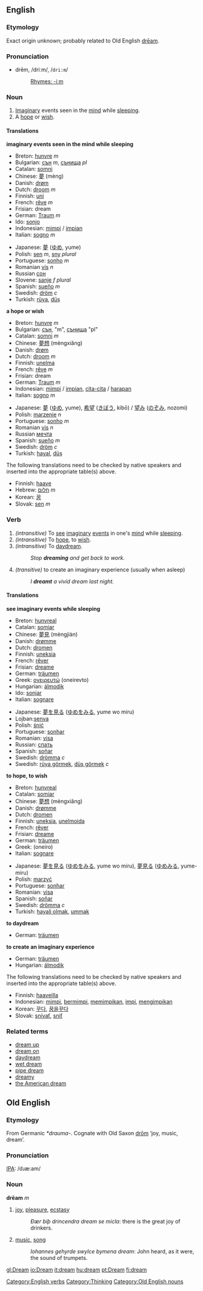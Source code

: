 ==English==
===Etymology===
Exact origin unknown; probably related to Old English [[dream#Old English|drēam]].
=== Pronunciation ===
*drēm, /driːm/, /<tt>dri:m</tt>/
*:[[Rhymes:English:-iːm|Rhymes: -iːm]]

=== Noun ===
{{en-noun|dream|dreams}}

# [[imagination|Imaginary]] events seen in the [[mind]] while [[sleeping]].
# A [[hope]] or [[wish]].

==== Translations ====
'''imaginary events seen in the mind while sleeping'''
{{top}}
*Breton: [[hunvre]] ''m''
*Bulgarian: [[сън]] ''m'', [[сънища]] ''pl''
*Catalan: [[somni]]
*Chinese: [[夢]] (mèng)
*Danish: [[drøm]] {{c}}
*Dutch: [[droom]] ''m''
*Finnish: [[uni#Finnish|uni]]
*French: [[rêve]] ''m''
*Frisian: dream
*German: [[Traum]] ''m''
*Ido: [[sonjar|sonjo]]
*Indonesian: [[mimpi]] / [[impi|impian]]
*Italian: [[sogno]] ''m''
{{mid}}
*Japanese: [[夢]] ([[ゆめ]], yume)
*Polish: [[sen]] ''m'', [[sny]] ''plural''
*Portuguese: [[sonho]] ''m''
*Romanian [[vis]] ''n''
*Russian [[сон]]
*Slovene: [[sanje]] ''f plural''
*Spanish: [[sueño]] ''m''
*Swedish: [[dröm]]  ''c''
*Turkish: [[rüya]], [[düş]]
{{bottom}}

'''a hope or wish'''
{{top}}
*Breton: [[hunvre]] ''m''
*Bulgarian: [[сън]], "m", [[сънища]] "pl"
*Catalan: [[somni]] ''m''
*Chinese: [[夢想]] (mèngxiăng)
*Danish: [[drøm]] {{c}}
*Dutch: [[droom]] ''m''
*Finnish: [[unelma]]
*French: [[rêve]] ''m''
*Frisian: dream
*German: [[Traum]] ''m''
*Indonesian: [[mimpi]] / [[impi|impian]], [[cita-cita]] / [[harap|harapan]]
*Italian: [[sogno]] ''m''
{{mid}}
*Japanese: [[夢]] ([[ゆめ]], yume), [[希望]] ([[きぼう]], kibō) / [[望み]] ([[のぞみ]], nozomi)
*Polish: [[marzenie]] ''n''
*Portuguese: [[sonho]] ''m''
*Romanian [[vis]] ''n''
*Russian [[мечта]]
*Spanish: [[sueño]] ''m''
*Swedish: [[dröm]]  ''c''
*Turkish: [[hayal]], [[düş]]
{{bottom}}

The following translations need to be checked by native speakers and inserted into the appropriate table(s) above.
*Finnish: [[haave]]
*Hebrew: [[חלום]] ''m''
*Korean: [[꿈]]
*Slovak: [[sen#Slovak|sen]] ''m''

===Verb===
{{irregverb|'''to dream'''|'''[[dreams]]'''|'''[[dreamt]] '''or''' [[dreamed]]'''|'''[[dreamt]] '''or''' [[dreamed]]'''|'''[[dreaming]]'''}}

#''(intransitive)'' To [[see]] [[imaginary]] [[event]]s in one's [[mind]] while [[sleep]]ing.
#''(intransitive)'' To [[hope]], to [[wish]].
#''(intransitive)'' To [[daydream]].
#:''Stop '''dreaming''' and get back to work.''
#''(transitive)'' to create an imaginary experience (usually when asleep)
#:''I '''dreamt''' a vivid dream last night.''

==== Translations ====
'''see imaginary events while sleeping'''
{{top}}
*Breton: [[hunvreal]]
*Catalan: [[somiar]]
*Chinese: [[夢見]] (mèngjiàn)
*Danish: [[drømme]]
*Dutch: [[dromen]]
*Finnish: [[uneksia]]
*French: [[rêver]]
*Frisian: [[dreame]]
*German: [[träumen]]
*Greek: [[ονειρευτώ]] (oneirevto)
*Hungarian: [[álmodik]]
*Ido: [[sonjar]]
*Italian: [[sognare]]
{{mid}}
*Japanese: [[夢]]を[[見る]] ([[ゆめ]]を[[みる]], yume wo miru)
*Lojban:[[senva]]
*Polish: [[śnić]]
*Portuguese: [[sonhar]]
*Romanian: [[visa#Romanian|visa]]
*Russian: [[спать]]
*Spanish: [[soñar]]
*Swedish: [[drömma]]  ''c''
*Swedish: [[rüya görmek]], [[düş görmek]]  ''c''
{{bottom}}

'''to hope, to wish'''
{{top}}
*Breton: [[hunvreal]]
*Catalan: [[somiar]]
*Chinese: [[夢想]] (mèngxiăng)
*Danish: [[drømme]]
*Dutch: [[dromen]]
*Finnish: [[uneksia]], [[unelmoida]]
*French: [[rêver]]
*Frisian: [[dreame]]
*German: [[träumen]]
*Greek: (oneiro)
*Italian: [[sognare]]
{{mid}}
*Japanese: [[夢]]を[[見る]] ([[ゆめ]]を[[みる]], yume wo miru), [[夢見る]] ([[ゆめみる]], yume-miru)
*Polish: [[marzyć]]
*Portuguese: [[sonhar]]
*Romanian: [[visa#Romanian|visa]]
*Spanish: [[soñar]]
*Swedish: [[drömma]]  ''c''
*Turkish: [[hayali olmak]], [[ummak]]
{{bottom}}

'''to daydream'''
{{top}}
*German: [[träumen]]
{{mid}}
{{bottom}}

'''to create an imaginary experience'''
{{top}}
*German: [[träumen]]
*Hungarian: [[álmodik]]
{{mid}}
{{bottom}}

The following translations need to be checked by native speakers and inserted into the appropriate table(s) above.
*Finnish: [[haaveilla]]
*Indonesian: [[mimpi]], [[mimpi|bermimpi]], [[mimpi|memimpikan]], [[impi]], [[impi|mengimpikan]]
*Korean: [[꾸다]], [[꿈을꾸다]]
*Slovak: [[snívať]], [[sniť]]

===Related terms===
*[[dream up]]
*[[dream on]]
*[[daydream]]
*[[wet dream]]
*[[pipe dream]]
*[[dreamy]]
*[[the American dream]]

[[Category:English verbs]]
[[Category:Thinking]]


==Old English==
===Etymology===
From Germanic ''*drauma-''.  Cognate with Old Saxon [[drom|drōm]] ‘joy, music, dream’.

===Pronunciation===
[[IPA]]: /dɹæ:am/

===Noun===
'''drēam''' ''m''
# [[joy]], [[pleasure]], [[ecstasy]]
#:''Ðær biþ drincendra dream se micla'': there is the great joy of drinkers.
# [[music]], [[song]]
#:''Iohannes gehyrde swylce bymena dream'': John heard, as it were, the sound of trumpets.

[[Category:Old English nouns]]

[[gl:Dream]]
[[io:Dream]]
[[it:dream]]
[[hu:dream]]
[[pt:Dream]]
[[fi:dream]]